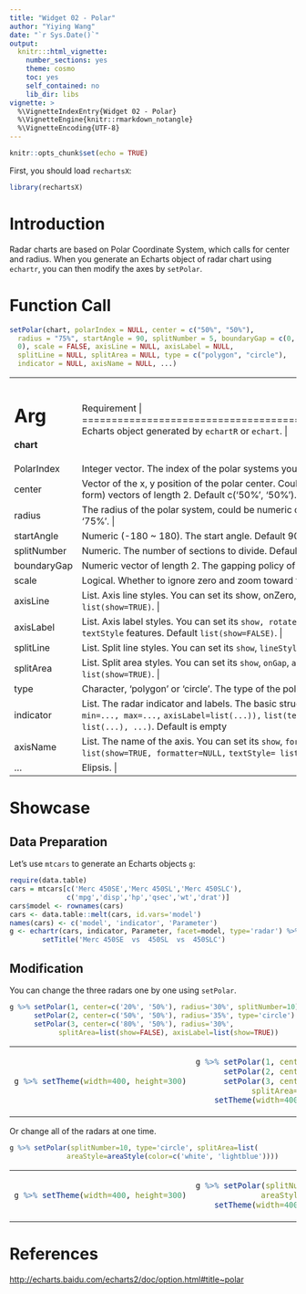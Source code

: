 ```yaml
---
title: "Widget 02 - Polar"
author: "Yiying Wang"
date: "`r Sys.Date()`"
output: 
  knitr:::html_vignette:
    number_sections: yes
    theme: cosmo
    toc: yes
    self_contained: no
    lib_dir: libs
vignette: >
  %\VignetteIndexEntry{Widget 02 - Polar}
  %\VignetteEngine{knitr::rmarkdown_notangle}
  %\VignetteEncoding{UTF-8}
---
```


```r
knitr::opts_chunk$set(echo = TRUE)
```

First, you should load `rechartsX`:
```r
library(rechartsX)
```

# Introduction

Radar charts are based on Polar Coordinate System, which calls for center and radius. When you generate an Echarts object of radar chart using `echartr`, you can then modify the axes by `setPolar`. 

# Function Call

```r
setPolar(chart, polarIndex = NULL, center = c("50%", "50%"),
  radius = "75%", startAngle = 90, splitNumber = 5, boundaryGap = c(0,
  0), scale = FALSE, axisLine = NULL, axisLabel = NULL,
  splitLine = NULL, splitArea = NULL, type = c("polygon", "circle"),
  indicator = NULL, axisName = NULL, ...)
```

+-------------+----------------------------------------------------------------+
|   Arg       |  Requirement                                                |
+=============+================================================================+
|**chart**    | Echarts object generated by `echartR` or `echart`.  |
+-------------+----------------------------------------------------------------+
| PolarIndex  | Integer vector. The index of the polar systems you want to set. Default NULL. |
+-------------+----------------------------------------------------------------+
| center      | Vector of the x, y position of the polar center. Could be numeric or character (percent form) vectors of length 2. Default c('50%', '50%'). |
+-------------+----------------------------------------------------------------+
| radius      | The radius of the polar system, could be numeric or character (percent form). Default '75%'. |
+-------------+----------------------------------------------------------------+
| startAngle  | Numeric (-180 ~ 180). The start angle. Default 90. |
+-------------+----------------------------------------------------------------+
| splitNumber | Numeric. The number of sections to divide. Default 5. |
+-------------+----------------------------------------------------------------+
| boundaryGap | Numeric vector of length 2. The gapping policy of the axis. Default `c(0, 0)`. |
+-------------+----------------------------------------------------------------+
| scale       | Logical. Whether to ignore zero and zoom toward the range of _min and _max. |
+-------------+----------------------------------------------------------------+
| axisLine    | List. Axis line styles. You can set its show, onZero, lineStyle features. Default `list(show=TRUE)`. |
+-------------+----------------------------------------------------------------+
| axisLabel   | List. Axis label styles. You can set its `show, rotate, margin`, `clickable, formatter, textStyle` features. Default `list(show=FALSE)`. |
+-------------+----------------------------------------------------------------+
| splitLine   | List. Split line styles. You can set its `show`, `lineStyle` features. Default `list(show=TRUE)`. |
+-------------+----------------------------------------------------------------+
| splitArea   | List. Split area styles. You can set its `show`, `onGap`, `areaStyle` features. Default `list(show=TRUE)`. |
+-------------+----------------------------------------------------------------+
| type        | Character, 'polygon' or 'circle'. The type of the polar shape. Default 'polygon'.. 
+-------------+----------------------------------------------------------------+
| indicator   | List. The radar indicator and labels. The basic structure is `list(list(text='...',` `min=..., max=...,` `axisLabel=list(...)),` `list(text='...', min=..., max=...),` `list(...), ...)`. Default is empty.
+-------------+----------------------------------------------------------------+
| axisName    | List. The name of the axis. You can set its `show`, `formatter`, `textStyle` features. Default `list(show=TRUE, formatter=NULL,` `textStyle= list(color='#333'))`.  |
+-------------+----------------------------------------------------------------+
| ...         | Elipsis. |
+-------------+----------------------------------------------------------------+


# Showcase

## Data Preparation

Let's use `mtcars` to generate an Echarts objects `g`: 

```r
require(data.table)
cars = mtcars[c('Merc 450SE','Merc 450SL','Merc 450SLC'),
              c('mpg','disp','hp','qsec','wt','drat')]
cars$model <- rownames(cars)
cars <- data.table::melt(cars, id.vars='model')
names(cars) <- c('model', 'indicator', 'Parameter')
g <- echartr(cars, indicator, Parameter, facet=model, type='radar') %>%
        setTitle('Merc 450SE  vs  450SL  vs  450SLC')
```


## Modification

You can change the three radars one by one using `setPolar`.

```r
g %>% setPolar(1, center=c('20%', '50%'), radius='30%', splitNumber=10) %>%
      setPolar(2, center=c('50%', '50%'), radius='35%', type='circle') %>%
      setPolar(3, center=c('80%', '50%'), radius='30%', 
            splitArea=list(show=FALSE), axisLabel=list(show=TRUE))
```

<table>
<tr><td>
```r
g %>% setTheme(width=400, height=300)
```
</td><td>
```r
g %>% setPolar(1, center=c('20%', '50%'), radius='30%', splitNumber=10) %>%
      setPolar(2, center=c('50%', '50%'), radius='35%', type='circle') %>%
      setPolar(3, center=c('80%', '50%'), radius='30%', 
            splitArea=list(show=FALSE), axisLabel=list(show=TRUE)) %>%
    setTheme(width=400, height=300)
```
</td></tr>
</table>

Or change all of the radars at one time.

```r
g %>% setPolar(splitNumber=10, type='circle', splitArea=list(
              areaStyle=areaStyle(color=c('white', 'lightblue'))))
```

<table>
<tr><td>
```r
g %>% setTheme(width=400, height=300)
```
</td><td>
```r
g %>% setPolar(splitNumber=10, type='circle', splitArea=list(
              areaStyle=areaStyle(color=c('white', 'lightblue')))) %>% 
    setTheme(width=400, height=300)
```
</td></tr>
</table>

# References

<http://echarts.baidu.com/echarts2/doc/option.html#title~polar>
